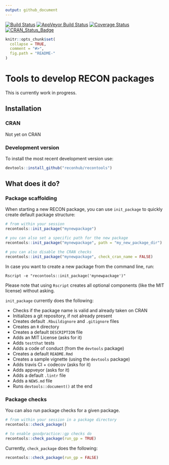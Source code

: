 ```yaml
---
output: github_document
---
```

[![Build Status](https://travis-ci.org/reconhub/recontools.svg?branch=master)](https://travis-ci.org/reconhub/recontools)
[![AppVeyor Build Status](https://ci.appveyor.com/api/projects/status/github/reconhub/recontools?branch=master&svg=true)](https://ci.appveyor.com/project/reconhub/recontools)
[![Coverage Status](https://img.shields.io/codecov/c/github/reconhub/recontools/master.svg)](https://codecov.io/github/reconhub/recontools?branch=master)
[![CRAN_Status_Badge](http://www.r-pkg.org/badges/version/recontools)](https://cran.r-project.org/package=recontools)

```r
knitr::opts_chunk$set(
  collapse = TRUE,
  comment = "#>",
  fig.path = "README-"
)
```

# Tools to develop RECON packages

This is currently work in progress.

## Installation

### CRAN

Not yet on CRAN

### Development version

To install the most recent development version use:

```r
devtools::install_github("reconhub/recontools")
```

## What does it do?

### Package scaffolding

When starting a new RECON package, you can use `init_package` to quickly create default package structure:

```r
# from within your session
recontools::init_package("mynewpackage")

# you can also set a specific path for the new package
recontools::init_package("mynewpackage", path = "my_new_package_dir")

# you can also disable the CRAN checks
recontools::init_package("mynewpackage", check_cran_name = FALSE)
```

In case you want to create a new package from the command line, run:

```
Rscript -e "recontools::init_package('mynewpackage')"
```
Please note that using `Rscript` creates all optional components (like the MIT license) without asking.

`init_package` currently does the following:

* Checks if the package name is valid and already taken on CRAN
* Initializes a git repository, if not already present
* Creates default `.Rbuildignore` and `.gitignore` files
* Creates an `R` directory
* Creates a default `DESCRIPTION` file
* Adds an MIT License (asks for it)
* Adds `testthat` tests
* Adds a code of conduct (from the `devtools` package)
* Creates a default `README.Rmd`
* Creates a sample vignette (using the `devtools` package)
* Adds travis CI + codecov (asks for it)
* Adds appveyor (asks for it)
* Adds a default `.lintr` file
* Adds a `NEWS.md` file
* Runs `devtools::document()` at the end

### Package checks

You can also run package checks for a given package.

```r
# from within your session in a package directory
recontools::check_package()

# to enable goodpractice::gp checks do
recontools::check_package(run_gp = TRUE)
```

Currently, `check_package` does the following:

```r
recontools::check_package(run_gp = FALSE)
```


